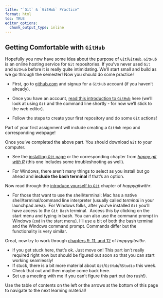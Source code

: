 ```yaml
---
title: "`Git` & `GitHub` Practice"
format: html
toc: TRUE
editor_options: 
  chunk_output_type: inline
---
```


## Getting Comfortable with `GitHub`

Hopefully you now have some idea about the purpose of `Git`/`GitHub`. `GitHub` is an online hosting service for `Git` repositories. If you've never used `Git` and `GitHub` before it is really quite intimidating. We'll start small and build as we go through the semester! Now you should do some practice!

- First, go to <a href="http://github.com" target="_blank" rel="noopener">github.com</a> and signup for a `GitHub` account (if you haven't already).

- Once you have an account, <a href="https://guides.github.com/activities/hello-world/" target="_blank" rel="noopener">read this introduction to `GitHub`</a> here (we'll look at using `Git` and the command line shortly - for now we'll stick to the web editor).

- Follow the steps to create your first repository and do some `Git` actions!

Part of your first assignment will include creating a `GitHub` repo and corresponding webpage!

Once you've completed the above part. You should download `Git` to your computer.

- See the <a href="https://github.com/git-guides/install-git" target="_blank" rel="noopener">installing `Git` page</a> or the corresponding chapter from <a href="https://happygitwithr.com/install-git" target="_blank" rel="noopener">*happy git with R*</a> (this one includes some troubleshooting as well).

- For Windows, there aren't many things to select as you install but go ahead and <strong>include the bash terminal</strong> if that's an option.

Now read through the <a href="https://happygitwithr.com/hello-git" target="_blank" rel="noopener">introduce yourself to `Git`</a> chapter of *happygitwithr*.

- For those that want to use the shell/terminal: Mac has a native shell/terminal/command line interpreter (usually called *terminal* in your launchpad area).  For Windows folks, after you've installed `Git` you'll have access to the `Git Bash` terminal.  Access this by clicking on the start menu and typing in bash. You can also use the command prompt in Windows (`cmd` in the start menu). I'll use a bit of both the bash terminal and the Windows command prompt. Commands differ but the functionality is very similar.

Great, now try to work through <a href="https://happygitwithr.com/https-pat" target="_blank" rel="noopener">chapters 9, 11, and 12</a> of *happygitwithr*.

- If you get stuck here, that's ok. Just move on! This part isn't really required right now but should be figured out soon so that you can start working seamlessly!
- If stuck, there is a bit more material about `Git`/`GitHub`/`RStudio` this week. Check that out and then maybe come back here.
- Set up a meeting with me if you can't figure this part out (no rush!).


Use the table of contents on the left or the arrows at the bottom of this page to navigate to the next learning material!
